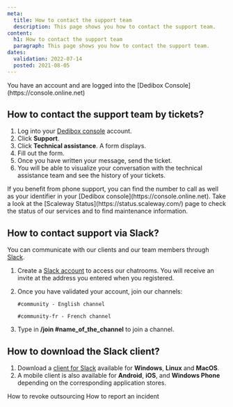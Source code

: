 ```yaml
---
meta:
  title: How to contact the support team
  description: This page shows you how to contact the support team.
content:
  h1: How to contact the support team
  paragraph: This page shows you how to contact the support team.
dates:
  validation: 2022-07-14
  posted: 2021-08-05
---
```


<Message type="requirement">
  You have an account and are logged into the [Dedibox Console](https://console.online.net) 
</Message>

## How to contact the support team by tickets? 

1. Log into your [Dedibox console](https://console.online.net) account. 
2. Click **Support**. 
    <Lightbox src="scaleway_create_ticket.webp" alt="" />
3. Click **Technical assistance**. A form displays. 
4. Fill out the form. 
5. Once you have written your message, send the ticket. 
6. You will be able to visualize your conversation with the technical assistance team and see the history of your tickets. 

<Message type="note">
  If you benefit from phone support, you can find the number to call as well as your identifier in your [Dedibox console](https://console.online.net). 
</Message>

<Message type="tip">
  Take a look at the [Scaleway Status](https://status.scaleway.com/) page to check the status of our services and to find maintenance information. 
</Message>


## How to contact support via Slack? 

You can communicate with our clients and our team members through [Slack](https://slack.com). 

1. Create a [Slack account](https://scaleway-community.slack.com/join/shared_invite/zt-19uuwgo5h-bofWNwE~jijt70lQkziQxg#/shared-invite/email/) to access our chatrooms. You will receive an invite at the address you entered when you registered. 
2. Once you have validated your account, join our channels: 
    ```
    #community - English channel

    ```

    ```
    #community-fr - French channel 

    ```
3. Type in **/join #name_of_the_channel** to join a channel. 

## How to download the Slack client? 

1. Download a [client for Slack](https://slack.com/intl/en-us/downloads/) available for **Windows**, **Linux** and **MacOS**. 
2. A mobile client is also available for **Android**, **iOS**, and **Windows Phone** depending on the corresponding application stores. 

<Navigation title="See Also">
  <PreviousButton to="/dedibox-console/my-account/how-to/revoke-outsourcing/">How to revoke outsourcing</PreviousButton>
  <NextButton to="/dedibox-console/my-account/how-to/report-incident">How to report an incident</NextButton>
</Navigation>